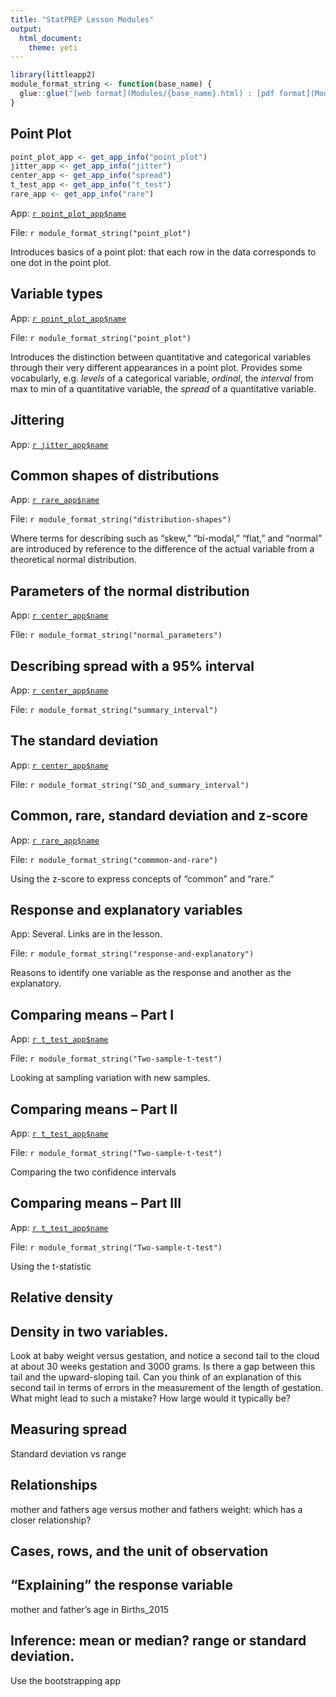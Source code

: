 ```yaml
---
title: "StatPREP Lesson Modules"
output: 
  html_document:
    theme: yeti
---
```


```r
library(littleapp2)
module_format_string <- function(base_name) {
  glue::glue("[web format](Modules/{base_name}.html) : [pdf format](Modules/{base_name}.pdf) : [word format](Modules/{base_name}.docx) : [Rmd format](Modules/{base_name}.Rmd)")
}
```

## Point Plot

```r
point_plot_app <- get_app_info("point_plot")
jitter_app <- get_app_info("jitter")
center_app <- get_app_info("spread")
t_test_app <- get_app_info("t_test")
rare_app <- get_app_info("rare")
```

App: [`r point_plot_app$name`](`r point_plot_app$url`)

File: `r module_format_string("point_plot")`

Introduces basics of a point plot: that each row in the data corresponds to one dot in the point plot.

## Variable types

App: [`r point_plot_app$name`](`r point_plot_app$url`)

File: `r module_format_string("point_plot")`

Introduces the distinction between quantitative and categorical variables through their very different appearances in a point plot. Provides some vocabularly, e.g. *levels* of a categorical variable, *ordinal*, the *interval*  from max to min of a quantitative variable, the *spread* of a quantitative variable.

## Jittering

App: [`r jitter_app$name`](`r jitter_app$url`)

## Common shapes of distributions

App: [`r rare_app$name`](`r rare_app$url`)

File: `r module_format_string("distribution-shapes")`

Where terms for describing such as "skew," "bi-modal," "flat," and "normal" are introduced by reference to the difference of the actual variable from a theoretical normal distribution.

## Parameters of the normal distribution

App: [`r center_app$name`](`r center_app$url`)

File: `r module_format_string("normal_parameters")`

## Describing spread with a 95% interval

App: [`r center_app$name`](`r center_app$url`)

File: `r module_format_string("summary_interval")`



## The standard deviation

App: [`r center_app$name`](`r center_app$url`)

File: `r module_format_string("SD_and_summary_interval")`

## Common, rare, standard deviation and z-score

App: [`r rare_app$name`](`r rare_app$url`)

File: `r module_format_string("commmon-and-rare")`

Using the z-score to express concepts of "common" and "rare."

## Response and explanatory variables

App: Several. Links are in the lesson.

File: `r module_format_string("response-and-explanatory")`

Reasons to identify one variable as the response and another as the explanatory.

## Comparing means --  Part I
 
App: [`r t_test_app$name`](`r t_test_app$url`)

File: `r module_format_string("Two-sample-t-test")`


Looking at sampling variation with new samples.

## Comparing means --  Part II

App: [`r t_test_app$name`](`r t_test_app$url`)

File: `r module_format_string("Two-sample-t-test")`


Comparing the two confidence intervals

## Comparing means --  Part III

App: [`r t_test_app$name`](`r t_test_app$url`)

File: `r module_format_string("Two-sample-t-test")`

Using the t-statistic



## Relative density

## Density in two variables. 

Look at baby weight versus gestation, and notice a second tail to the cloud at about 30 weeks gestation and 3000 grams. Is there a gap between this tail and the upward-sloping tail. Can you think of an explanation of this second tail in terms of errors in the measurement of the length of gestation. What might lead to such a mistake? How large would it typically be?

## Measuring spread

Standard deviation vs range

## Relationships

mother and fathers age versus mother and fathers weight: which has a closer relationship?



## Cases, rows, and the unit of observation


## "Explaining" the response variable

mother and father's age in Births_2015

## Inference: mean or median? range or standard deviation.

Use the bootstrapping app


